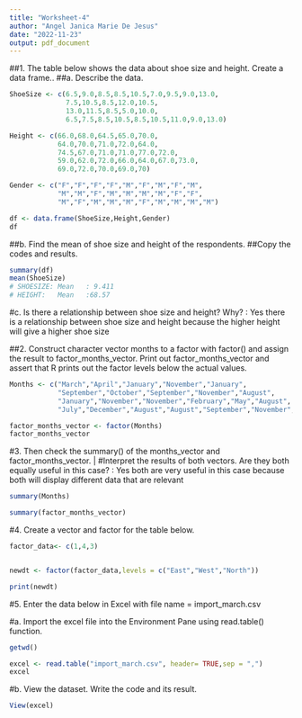 ---
title: "Worksheet-4"
author: "Angel Janica Marie De Jesus"
date: "2022-11-23"
output: pdf_document
---

##1. The table below shows the data about shoe size and height. Create a data frame..
##a. Describe the data.

```{r,echo=TRUE}
ShoeSize <- c(6.5,9.0,8.5,8.5,10.5,7.0,9.5,9.0,13.0,
              7.5,10.5,8.5,12.0,10.5,
              13.0,11.5,8.5,5.0,10.0,
              6.5,7.5,8.5,10.5,8.5,10.5,11.0,9.0,13.0)

Height <- c(66.0,68.0,64.5,65.0,70.0,
            64.0,70.0,71.0,72.0,64.0,
            74.5,67.0,71.0,71.0,77.0,72.0,
            59.0,62.0,72.0,66.0,64.0,67.0,73.0,
            69.0,72.0,70.0,69.0,70)

Gender <- c("F","F","F","F","M","F","M","F","M",
            "M","M","F","M","M","M","M","F","F",
            "M","F","M","M","M","F","M","M","M","M")

df <- data.frame(ShoeSize,Height,Gender)
df

```

##b. Find the mean of shoe size and height of the respondents.
##Copy the codes and results.

```{r,echo=TRUE}
summary(df)
mean(ShoeSize)
# SHOESIZE: Mean   : 9.411
# HEIGHT:   Mean   :68.57 
```

#c. Is there a relationship between shoe size and height? Why? : Yes there is a relationship between shoe size and height because the higher height will give a higher shoe size

##2. Construct character vector months to a factor with factor() and assign the result to factor_months_vector. Print out factor_months_vector and assert that R prints out the factor levels below the actual values.

```{r,echo=TRUE}
Months <- c("March","April","January","November","January",
            "September","October","September","November","August",
            "January","November","November","February","May","August",
            "July","December","August","August","September","November","February","April")

factor_months_vector <- factor(Months)
factor_months_vector
```

#3. Then check the summary() of the months_vector and factor_months_vector. |
#Interpret the results of both vectors. Are they both equally useful in this case? : Yes both are very useful in this case because both will display different data that are relevant

```{r,echo=TRUE}
summary(Months)

summary(factor_months_vector)

```

#4. Create a vector and factor for the table below.

```{r,echo=TRUE}
factor_data<- c(1,4,3)


newdt <- factor(factor_data,levels = c("East","West","North"))

print(newdt)

```

#5. Enter the data below in Excel with file name = import_march.csv

#a. Import the excel file into the Environment Pane using read.table() function.

```{r,echo=TRUE}
getwd()

excel <- read.table("import_march.csv", header= TRUE,sep = ",")
excel
```

#b. View the dataset. Write the code and its result.

```{r,echo=TRUE}
View(excel)
```
